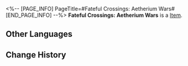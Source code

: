 <%-- [PAGE_INFO]
PageTitle=#Fateful Crossings: Aetherium Wars#
[END_PAGE_INFO] --%>
{{Item Infobox
|id          = 309001
|image       = Item Fateful Crossings- Aetherium Wars.png
|type        = 
|invCategory = 
|rarity      = 4
|effect      = A beautiful envelope containing a customized ticket. When used, you can choose one of the following 4-star characters:<br />Serval, Hook, Pela, Luka
|description = "Meet new companions in your journeys."
}}
'''Fateful Crossings: Aetherium Wars''' is a [[Item]].

==Other Languages==
{{Other Languages
|en   = Fateful Crossings: Aetherium Wars
|zhs  = 旅程之遇：「以太战线」
|zht  = 旅程之遇：「乙太戰線」
|ja   = 旅の出会い：「エーテル戦線」
|ko   = 여정에서의 만남: 「에테르 배틀」
|es   = Encuentros en el viaje: Guerras Etéreas
|fr   = Rencontre des Guerres de l'étherium
|ru   = Встречи в путешествии: «Эфирные войны»
|th   = การพบพานระหว่างเดินทาง: แนวรบ Aetherium
|vi   = Hành Trình Gặp Gỡ: "Cuộc Chiến Aetherium"
|de   = Schicksalhafte Begegnungen: Ätheriumkrieg
|id   = Fateful Crossings: Aetherium Wars
|pt   = Encontro Destinado: Guerras de Aetherium
}}

==Change History==
{{Change History|1.4}}